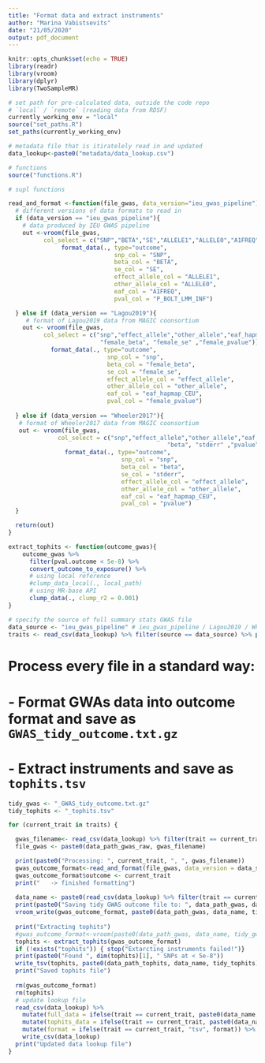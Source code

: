 ```yaml
---
title: "Format data and extract instruments"
author: "Marina Vabistsevits"
date: "21/05/2020"
output: pdf_document
---
```


```r
knitr::opts_chunk$set(echo = TRUE)
library(readr)
library(vroom)
library(dplyr)
library(TwoSampleMR)
```

```r
# set path for pre-calculated data, outside the code repo
# `local` / `remote` (reading data from RDSF)
currently_working_env = "local"
source("set_paths.R")
set_paths(currently_working_env)

# metadata file that is itiratelely read in and updated
data_lookup<-paste0("metadata/data_lookup.csv")

# functions
source("functions.R")
```


```r
# supl functions

read_and_format <-function(file_gwas, data_version="ieu_gwas_pipeline"){
  # different versions of data formats to read in
  if (data_version == "ieu_gwas_pipeline"){
    # data produced by IEU GWAS pipeline
    out <-vroom(file_gwas,
          col_select = c("SNP","BETA","SE","ALLELE1","ALLELE0","A1FREQ","P_BOLT_LMM_INF")) %>% 
               format_data(., type="outcome",
                              snp_col = "SNP",
                              beta_col = "BETA",
                              se_col = "SE",
                              effect_allele_col = "ALLELE1",
                              other_allele_col = "ALLELE0",
                              eaf_col = "A1FREQ",
                              pval_col = "P_BOLT_LMM_INF")

  } else if (data_version == "Lagou2019"){
     # format of Lagou2019 data from MAGIC coonsortium
    out <- vroom(file_gwas,
          col_select = c("snp","effect_allele","other_allele","eaf_hapmap_CEU",
                          "female_beta", "female_se" ,"female_pvalue")) %>% 
            format_data(., type="outcome",
                            snp_col = "snp",
                            beta_col = "female_beta",
                            se_col = "female_se",
                            effect_allele_col = "effect_allele",
                            other_allele_col = "other_allele",
                            eaf_col = "eaf_hapmap_CEU",
                            pval_col = "female_pvalue")
    
  } else if (data_version == "Wheeler2017"){
   # format of Wheeler2017 data from MAGIC coonsortium
   out <- vroom(file_gwas,
              col_select = c("snp","effect_allele","other_allele","eaf_hapmap_CEU",
                                             "beta", "stderr" ,"pvalue")) %>% 
                format_data(., type="outcome",
                                snp_col = "snp",
                                beta_col = "beta",
                                se_col = "stderr",
                                effect_allele_col = "effect_allele",
                                other_allele_col = "other_allele",
                                eaf_col = "eaf_hapmap_CEU",
                                pval_col = "pvalue")
  }

  return(out)
}

extract_tophits <- function(outcome_gwas){
    outcome_gwas %>%
      filter(pval.outcome < 5e-8) %>% 
      convert_outcome_to_exposure() %>% 
      # using local reference
      #clump_data_local(., local_path)
      # using MR-base API
      clump_data(., clump_r2 = 0.001)
}
```

```r
# specify the source of full summary stats GWAS file
data_source <- "ieu_gwas_pipeline" # ieu_gwas_pipeline / Lagou2019 / Wheeler2017
traits <- read_csv(data_lookup) %>% filter(source == data_source) %>% pull(trait)
```

# Process every file in a standard way: 
# - Format GWAs data into outcome format and save as `GWAS_tidy_outcome.txt.gz`
# - Extract instruments and save as `tophits.tsv`

```r

tidy_gwas <- "_GWAS_tidy_outcome.txt.gz"
tidy_tophits <- "_tophits.tsv"

for (current_trait in traits) {

  gwas_filename<- read_csv(data_lookup) %>% filter(trait == current_trait) %>% pull(original_file)
  file_gwas <- paste0(data_path_gwas_raw, gwas_filename)

  print(paste0("Processing: ", current_trait, ", ", gwas_filename))
  gwas_outcome_format<-read_and_format(file_gwas, data_version = data_source)
  gwas_outcome_format$outcome <- current_trait
  print("   -> finished formatting")
  
  data_name <- paste0(read_csv(data_lookup) %>% filter(trait == current_trait) %>% pull(trait_file_name))
  print(paste0("Saving tidy GWAS outcome file to: ", data_path_gwas, data_name, tidy_gwas))
  vroom_write(gwas_outcome_format, paste0(data_path_gwas, data_name, tidy_gwas ))
  
  print("Extracting tophits")
  #gwas_outcome_format<-vroom(paste0(data_path_gwas, data_name, tidy_gwas )) # if need to run from here
  tophits <- extract_tophits(gwas_outcome_format)
  if (!exists("tophits")) { stop("Extarcting instruments failed!")}
  print(paste0("Found ", dim(tophits)[1], " SNPs at < 5e-8"))
  write_tsv(tophits, paste0(data_path_tophits, data_name, tidy_tophits))
  print("Saved tophits file")
  
  rm(gwas_outcome_format)
  rm(tophits)
  # update lookup file
  read_csv(data_lookup) %>% 
    mutate(full_data = ifelse(trait == current_trait, paste0(data_name, tidy_gwas), full_data)) %>%
    mutate(tophits_data = ifelse(trait == current_trait, paste0(data_name, tidy_tophits), tophits_data)) %>% 
    mutate(format = ifelse(trait == current_trait, "tsv", format)) %>% 
    write_csv(data_lookup)
  print("Updated data lookup file")
}                       
```

